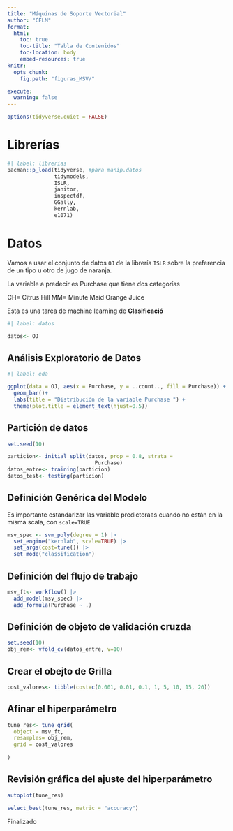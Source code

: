 ```yaml
---
title: "Máquinas de Soporte Vectorial"
author: "CFLM"
format: 
  html:
    toc: true
    toc-title: "Tabla de Contenidos"
    toc-location: body
    embed-resources: true
knitr: 
  opts_chunk: 
    fig.path: "figuras_MSV/"

execute: 
  warning: false
---
```


```r
options(tidyverse.quiet = FALSE)


```



# Librerías 

```r
#| label: librerias
pacman::p_load(tidyverse, #para manip.datos
               tidymodels,
               ISLR,
               janitor,
               inspectdf,
               GGally, 
               kernlab, 
               e1071)

```


# Datos 

Vamos a usar el conjunto de datos `OJ` de la librería `ISLR` sobre la preferencia de un tipo u otro de jugo de naranja.

La variable a predecir es Purchase que tiene dos categorías 

CH= Citrus Hill
MM=  Minute Maid Orange Juice

Esta es una tarea de machine learning de **Clasificació**

```r
#| label: datos

datos<- OJ


```


## Análisis Exploratorio de Datos 

```r
#| label: eda

ggplot(data = OJ, aes(x = Purchase, y = ..count.., fill = Purchase)) +
  geom_bar()+
  labs(title = "Distribución de la variable Purchase ") +
  theme(plot.title = element_text(hjust=0.5))

```
## Partición de datos 

```r
set.seed(10)

particion<- initial_split(datos, prop = 0.8, strata =  
                            Purchase)
datos_entre<- training(particion)
datos_test<- testing(particion)
```

## Definición Genérica del Modelo

::: {.callout-note}

Es importante estandarizar las variable predictoraas cuando no están en la misma scala, con `scale=TRUE`

:::

```r

msv_spec <- svm_poly(degree = 1) |> 
  set_engine("kernlab", scale=TRUE) |> 
  set_args(cost=tune()) |> 
  set_mode("classification")

```


## Definición del flujo de trabajo 

```r

msv_ft<- workflow() |> 
  add_model(msv_spec) |> 
  add_formula(Purchase ~ .)

```

## Definición de objeto de validación cruzda 

```r
set.seed(10)
obj_rem<- vfold_cv(datos_entre, v=10)

```

## Crear el obejto de Grilla

```r

cost_valores<- tibble(cost=c(0.001, 0.01, 0.1, 1, 5, 10, 15, 20))
```


## Afinar el hiperparámetro 

```r

tune_res<- tune_grid(
  object = msv_ft,
  resamples= obj_rem,
  grid = cost_valores
  
)

```

## Revisión gráfica del ajuste del hiperparámetro 

```r
autoplot(tune_res)
```

```r
select_best(tune_res, metric = "accuracy")
```

Finalizado